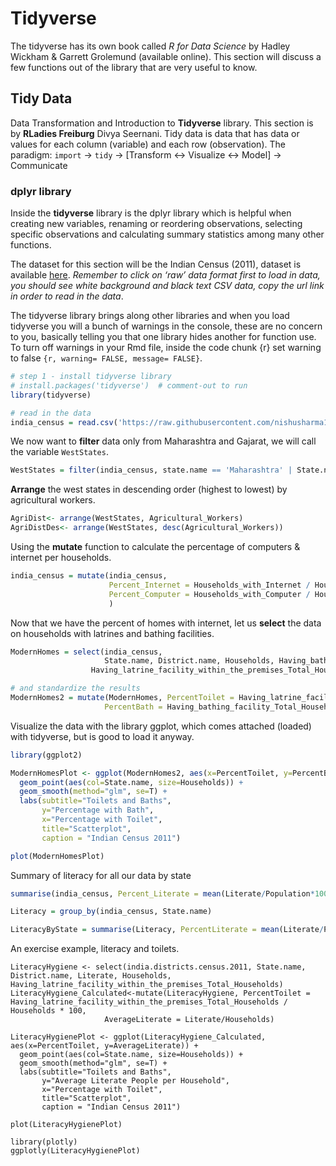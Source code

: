 # Tidyverse 

The tidyverse has its own book called *R for Data Science* by Hadley Wickham & Garrett Grolemund (available online). This section will discuss a few functions out of the library that are very useful to know.

## Tidy Data

Data Transformation and Introduction to **Tidyverse** library. This section is by **RLadies Freiburg** Divya Seernani. 
Tidy data is data that has data or values for each column (variable) and each row (observation). The paradigm: 
`import` -> `tidy` -> [Transform <-> Visualize <-> Model] -> Communicate

### dplyr library

Inside the **tidyverse** library is the dplyr library which is helpful when creating new variables, renaming or reordering observations, selecting specific observations and calculating summary statistics among many other functions.


The dataset for this section will be the Indian Census (2011), dataset is available [here](https://github.com/nishusharma1608/India-Census-2011-Analysis/blob/master/india-districts-census-2011.csv). *Remember to click on 'raw' data format first to load in data, you should see white background and black text CSV data, copy the url link in order to read in the data*. 


The tidyverse library brings along other libraries and when you load tidyverse you will a bunch of warnings in the console, these are no concern to you, basically telling you that one library hides another for function use. To turn off warnings in your Rmd file, inside the code chunk {r} set warning to false `{r, warning= FALSE, message= FALSE}`. 

```r
# step 1 - install tidyverse library
# install.packages('tidyverse')  # comment-out to run 
library(tidyverse)

# read in the data
india_census = read.csv('https://raw.githubusercontent.com/nishusharma1608/India-Census-2011-Analysis/master/india-districts-census-2011.csv')

```


We now want to **filter** data only from Maharashtra and Gajarat, we will call the variable `WestStates`.

```r
WestStates = filter(india_census, state.name == 'Maharashtra' | State.name =='Gajarat') 
```

**Arrange** the west states in descending order (highest to lowest) by agricultural workers.

```r
AgriDist<- arrange(WestStates, Agricultural_Workers)
AgriDistDes<- arrange(WestStates, desc(Agricultural_Workers))

```


Using the **mutate** function to calculate the percentage of computers & internet per households.
```r
india_census = mutate(india_census,
                      Percent_Internet = Households_with_Internet / Households * 100,
                      Percent_Computer = Households_with_Computer / Households * 100
                      )
```


Now that we have the percent of homes with internet, let us **select** the data on households with latrines and bathing facilities.
```r
ModernHomes = select(india_census,
                     State.name, District.name, Households, Having_bathing_facility_Total_Households,
                  Having_latrine_facility_within_the_premises_Total_Households)

# and standardize the results
ModernHomes2 = mutate(ModernHomes, PercentToilet = Having_latrine_facility_within_the_premises_Total_Households / Households * 100,
                     PercentBath = Having_bathing_facility_Total_Households / Households * 100)
```


Visualize the data with the library ggplot, which comes attached (loaded) with tidyverse, but is good to load it anyway.
```r
library(ggplot2)

ModernHomesPlot <- ggplot(ModernHomes2, aes(x=PercentToilet, y=PercentBath)) + 
  geom_point(aes(col=State.name, size=Households)) + 
  geom_smooth(method="glm", se=T) + 
  labs(subtitle="Toilets and Baths", 
       y="Percentage with Bath", 
       x="Percentage with Toilet", 
       title="Scatterplot", 
       caption = "Indian Census 2011")

plot(ModernHomesPlot)
```

Summary of literacy for all our data by state

```r
summarise(india_census, Percent_Literate = mean(Literate/Population*100) )

Literacy = group_by(india_census, State.name)

LiteracyByState = summarise(Literacy, PercentLiterate = mean(Literate/Population*100) )

```

An exercise example, literacy and toilets.
```
LiteracyHygiene <- select(india.districts.census.2011, State.name, District.name, Literate, Households, Having_latrine_facility_within_the_premises_Total_Households)
LiteracyHygiene_Calculated<-mutate(LiteracyHygiene, PercentToilet = Having_latrine_facility_within_the_premises_Total_Households / Households * 100,
                     AverageLiterate = Literate/Households)

LiteracyHygienePlot <- ggplot(LiteracyHygiene_Calculated, aes(x=PercentToilet, y=AverageLiterate)) + 
  geom_point(aes(col=State.name, size=Households)) + 
  geom_smooth(method="glm", se=T) + 
  labs(subtitle="Toilets and Baths", 
       y="Average Literate People per Household", 
       x="Percentage with Toilet", 
       title="Scatterplot", 
       caption = "Indian Census 2011")

plot(LiteracyHygienePlot)

library(plotly)
ggplotly(LiteracyHygienePlot)

```






